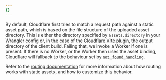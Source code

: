 ```yaml
---
{}
---
```


By default, Cloudflare first tries to match a request path against a static asset path, which is based on the file structure of the uploaded asset directory. This is either the directory specified by `assets.directory` in your Wrangler config or, in the case of the [Cloudflare Vite plugin](/workers/vite-plugin/), the output directory of the client build. Failing that, we invoke a Worker if one is present. If there is no Worker, or the Worker then uses the asset binding, Cloudflare will fallback to the behaviour set by [`not_found_handling`](/workers/static-assets/routing/).

Refer to the [routing documentation](/workers/static-assets/routing/) for more information about how routing works with static assets, and how to customize this behavior.
